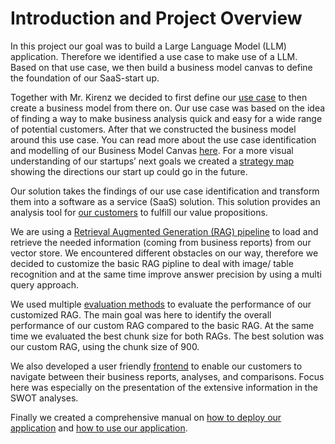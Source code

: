 # Introduction and Project Overview

In this project our goal was to build a Large Language Model (LLM) application. Therefore we identified a use case to
make use of a LLM. Based on that use case, we then build a business model canvas to define the foundation of our
SaaS-start up.

Together with Mr. Kirenz we decided to first define our [use case](https://llm-team1.github.io/documentation/usecase.html)
to then create a business model from there on. Our use case was based on the idea of finding a way to make business
analysis quick and easy for a wide range of potential customers. After that we constructed the business model around
this use case. You can read more about the use case identification and modelling of our Business Model Canvas 
[here](https://llm-team1.github.io/documentation/bmc.html). For a more visual understanding of our startups' next goals
we created a [strategy map](https://llm-team1.github.io/documentation/strategyMap.html) showing the directions our
start up could go in the future.

Our solution takes the findings of our use case identification and transform them into a software as a service
(SaaS) solution. This solution provides an analysis tool for [our customers](https://llm-team1.github.io/documentation/userPersona.html)
to fulfill our value propositions.

We are using a [Retrieval Augmented Generation (RAG) pipeline](/documentation/RAGpipeline.html) to load and retrieve
the needed information (coming from business reports) from our vector store. We encountered different obstacles
on our way, therefore we decided to customize the basic RAG pipline to deal with image/ table recognition and at the
same time improve answer precision by using a multi query approach.

We used multiple [evaluation methods](https://llm-team1.github.io/documentation/RAGevaluation.html) to evaluate the
performance of our customized RAG. The main goal was here to identify the overall performance of our custom RAG
compared to the basic RAG. At the same time we evaluated the best chunk size for both RAGs. The best solution was
our custom RAG, using the chunk size of 900.

We also developed a user friendly [frontend](https://llm-team1.github.io/documentation/frontendArchitecture.html) to
enable our customers to navigate between their business reports, analyses, and comparisons. Focus here was especially
on the presentation of the extensive information in the SWOT analyses.

Finally we created a comprehensive manual on [how to deploy our application](https://llm-team1.github.io/documentation/deployment.html)
and [how to use our application](https://llm-team1.github.io/documentation/userManual.html).
